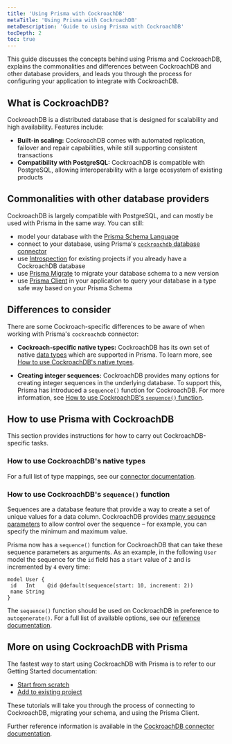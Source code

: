 ```yaml
---
title: 'Using Prisma with CockroachDB'
metaTitle: 'Using Prisma with CockroachDB'
metaDescription: 'Guide to using Prisma with CockroachDB'
tocDepth: 2
toc: true
---
```


<TopBlock>

This guide discusses the concepts behind using Prisma and CockroachDB, explains the commonalities and differences between CockroachDB and other database providers, and leads you through the process for configuring your application to integrate with CockroachDB.

</TopBlock>

## What is CockroachDB?

CockroachDB is a distributed database that is designed for scalability and high availability. Features include:

- **Built-in scaling:** CockroachDB comes with automated replication, failover and repair capabilities, while still supporting consistent transactions
- **Compatibility with PostgreSQL:** CockroachDB is compatible with PostgreSQL, allowing interoperability with a large ecosystem of existing products

## Commonalities with other database providers

CockroachDB is largely compatible with PostgreSQL, and can mostly be used with Prisma in the same way. You can still:

- model your database with the [Prisma Schema Language](/concepts/components/prisma-schema)
- connect to your database, using Prisma's [`cockroachdb` database connector](/concepts/database-connectors/cockroachdb)
- use [Introspection](/concepts/components/introspection) for existing projects if you already have a CockroachDB database
- use [Prisma Migrate](/concepts/components/prisma-migrate) to migrate your database schema to a new version
- use [Prisma Client](/concepts/components/prisma-client) in your application to query your database in a type safe way based on your Prisma Schema

## Differences to consider

There are some Cockroach-specific differences to be aware of when working with Prisma's `cockroachdb` connector:

- **Cockroach-specific native types:** CockroachDB has its own set of native [data types](https://www.cockroachlabs.com/docs/stable/data-types.html) which are supported in Prisma. To learn more, see [How to use CockroachDB's native types](#how-to-use-cockroachdbs-native-types).

- **Creating integer sequences:** CockroachDB provides many options for creating integer sequences in the underlying database. To support this, Prisma has introduced a `sequence()` function for CockroachDB. For more information, see [How to use CockroachDB's `sequence()` function](#how-to-use-cockroachdbs-sequence-function).

## How to use Prisma with CockroachDB

This section provides instructions for how to carry out CockroachDB-specific tasks.

### How to use CockroachDB's native types

For a full list of type mappings, see our [connector documentation](/concepts/database-connectors/cockroachdb#type-mapping-between-cockroachdb-and-the-prisma-schema).

### How to use CockroachDB's `sequence()` function

Sequences are a database feature that provide a way to create a set of unique values for a data column. CockroachDB provides [many sequence parameters](https://www.cockroachlabs.com/docs/v21.2/create-sequence#parameters) to allow control over the sequence – for example, you can specify the minimum and maximum value.

Prisma now has a `sequence()` function for CockroachDB that can take these sequence parameters as arguments. As an example, in the following `User` model the sequence for the `id` field has a `start` value of `2` and is incremented by `4` every time:

```file=schema.prisma
model User {
 id   Int    @id @default(sequence(start: 10, increment: 2))
 name String
}
```

The `sequence()` function should be used on CockroachDB in preference to `autogenerate()`. For a full list of available options, see our [reference documentation](/reference/api-reference/prisma-schema-reference#sequence).

## More on using CockroachDB with Prisma

The fastest way to start using CockroachDB with Prisma is to refer to our Getting Started documentation:

- [Start from scratch](https://www.prisma.io/docs/getting-started/setup-prisma/start-from-scratch/relational-databases-typescript-cockroachdb)
- [Add to existing project](https://www.prisma.io/docs/getting-started/setup-prisma/add-to-existing-project/relational-databases-typescript-cockroachdb)

These tutorials will take you through the process of connecting to CockroachDB, migrating your schema, and using the Prisma Client.

Further reference information is available in the [CockroachDB connector documentation](/concepts/database-connectors/cockroachdb).

